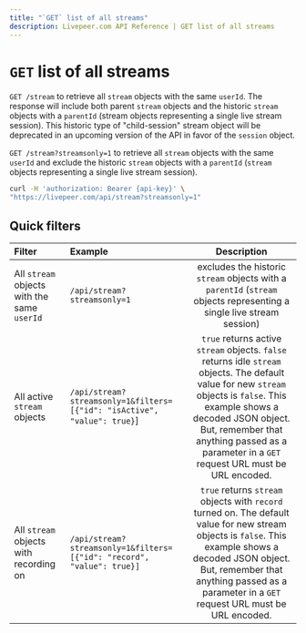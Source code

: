 ```yaml
---
title: "`GET` list of all streams"
description: Livepeer.com API Reference | GET list of all streams
---
```


# `GET` list of all streams

`GET /stream` to retrieve all `stream` objects with the same `userId`. The
response will include both parent `stream` objects and the historic `stream`
objects with a `parentId` (stream objects representing a single live stream
session). This historic type of "child-session" stream object will be deprecated
in an upcoming version of the API in favor of the `session` object.

`GET /stream?streamsonly=1` to retrieve all `stream` objects with the same
`userId` and exclude the historic `stream` objects with a `parentId` (`stream`
objects representing a single live stream session).

```bash
curl -H 'authorization: Bearer {api-key}' \
"https://livepeer.com/api/stream?streamsonly=1"
```

## Quick filters

| Filter                                      | Example                                                                 |                                                                                                                                  Description                                                                                                                                  |
| :------------------------------------------ | :---------------------------------------------------------------------- | :---------------------------------------------------------------------------------------------------------------------------------------------------------------------------------------------------------------------------------------------------------------------------: |
| All `stream` objects with the same `userId` | `/api/stream?streamsonly=1`                                             |                                                                             excludes the historic `stream` objects with a `parentId` (`stream` objects representing a single live stream session)                                                                             |
| All active `stream` objects                 | `/api/stream?streamsonly=1&filters=[{"id": "isActive", "value": true}`] | `true` returns active `stream` objects. `false` returns idle `stream` objects. The default value for new `stream` objects is `false`. This example shows a decoded JSON object. But, remember that anything passed as a parameter in a `GET` request URL must be URL encoded. |
| All `stream` objects with recording on      | `/api/stream?streamsonly=1&filters=[{"id": "record", "value": true}]`   |             `true` returns `stream` objects with `record` turned on. The default value for new stream objects is `false`. This example shows a decoded JSON object. But, remember that anything passed as a parameter in a `GET` request URL must be URL encoded.             |
